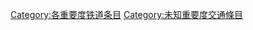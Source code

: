 {{catmore1|[[Wikipedia:铁道专题|Wikipedia:铁道专题]]}}
{{Articles by Importance|topic=铁道|project=铁道|format=toc}}
{{emptycat}}

[[Category:各重要度铁道条目|Category:各重要度铁道条目]]
[[Category:未知重要度交通條目|Category:未知重要度交通條目]]